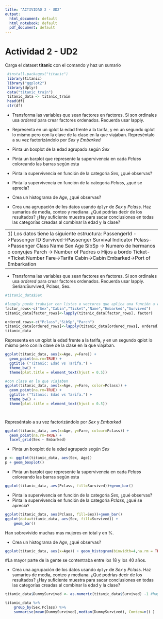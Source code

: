 ```yaml
---
title: "ACTIVIDAD 2 - UD2"
output:
  html_document: default
  html_notebook: default
  pdf_document: default
---
```


# Actividad 2 - UD2
Carga el dataset **titanic** con el comando y haz un sumario
```r
 #install.packages("titanic")
 library(titanic)
 library("ggplot2")
 library(dplyr)
 data("titanic_train")
 titanic_data <- titanic_train
 head(df)
 str(df)
```
- Transforma las variables que sean factores en factores. Si son ordinales usa *ordered* para crear factores ordenados. Recuerda usar lapply.

- Representa en un qplot la edad frente a la tarifa, y en un segundo qplot lo mismo pero con la clave de la clase en la que viajaban. Represéntalo a su vez factorizándolo por *Sex* y *Embarked*
- Pinta un boxplot de la edad agrupado según *Sex*
- Pinta un barplot que represente la supervivencia en cada *Pclass* coloreando las barras según esta
- Pinta la supervivencia en función de la categoría *Sex*, ¿qué observas?
- Pinta la supervivencia en función de la categoría *Pclass*, ¿qué se aprecia?
- Crea un histograma de *Age*, ¿qué observas?
- Crea una agrupación de los datos usando `dplyr` de *Sex*  y *Pclass*. Haz sumarios de media, conteo y mediana. ¿Qué podrías decir de los resultados? ¿Hay suficiente muestra para sacar conclusiones en todas las categorías creadas al combinar la edad y la clase?

------------------------------------------------------------------------------------------
1) Los datos tiene la siguiente estructura:
PassengerId ->Passenger ID    Survived->Passenger Survival Indicator     Pclass->Passenger Class
Name    Sex   Age    SibSp -> Numero de hermanos o conyujes   Parch -> Number of Padres o Hijos a bordo
Ticket->Ticket Number    Fare->Tarifa     Cabin->Cabin    Embarked->Port of Embarkation

------------------------------------------------------------------------------------------
- Transforma las variables que sean factores en factores. Si son ordinales usa *ordered* para crear factores ordenados. Recuerda usar lapply.
Serían:Survived, Pclass, Sex.
```r
#titanic_data$Sex

#lapply puede trabajar con listas o vectores que aplica una función a cada elemento de una lista o vector. 
factor_rows<-c("Sex","Cabin","Ticket","Name","Embarked","Survived")
titanic_data[factor_rows]<-lapply(titanic_data[factor_rows], factor)

ordered_rows<-c("Pclass","SibSp","Parch")
titanic_data[ordered_rows]<-lapply(titanic_data[ordered_rows], ordered)
titanic_data


```


Representa en un qplot la edad frente a la tarifa, y en un segundo qplot lo mismo pero con la clave de la clase en la que viajaban. 
```r

ggplot(titanic_data, aes(x=Age, y=Fare)) + 
  geom_point(na.rm=TRUE) +
  ggtitle ("Titanic: Edad vs Tarifa.") +
  theme_bw() +
  theme(plot.title = element_text(hjust = 0.5))

#con clase en la que viajaban
ggplot(titanic_data, aes(x=Age, y=Fare, color=Pclass)) + 
  geom_point(na.rm=TRUE) +
  ggtitle ("Titanic: Edad vs Tarifa.") +
  theme_bw() +
  theme(plot.title = element_text(hjust = 0.5))

  
```


Represéntalo a su vez factorizándolo por *Sex* y *Embarked*

```r
ggplot(titanic_data, aes(x=Age, y=Fare, colour=Pclass)) +
  geom_point(na.rm=TRUE) +
  facet_grid(Sex ~ Embarked)

```

- Pinta un boxplot de la edad agrupado según *Sex*
```r
p <- ggplot(titanic_data, aes(Sex, Age))
p + geom_boxplot()
```

- Pinta un barplot que represente la supervivencia en cada *Pclass* coloreando las barras según esta
```r
ggplot(titanic_data, aes(Pclass, fill=Survived))+geom_bar()
```

- Pinta la supervivencia en función de la categoría *Sex*, ¿qué observas?
- Pinta la supervivencia en función de la categoría *Pclass*, ¿qué se aprecia?
```r
ggplot(titanic_data, aes(Pclass, fill=Sex))+geom_bar()
ggplot(data=titanic_data, aes(Sex, fill=Survived)) +
    geom_bar()
```
Han sobrevivido muchas mas mujeres en total y en %.

- Crea un histograma de *Age*, ¿qué observas?
```r
ggplot(titanic_data, aes(x=Age)) + geom_histogram(binwidth=4,na.rm = TRUE) #establece el ancho de cada partición
```

#La mayor parte de la gente se contentraba entre los 18 y los 40 años.

- Crea una agrupación de los datos usando `dplyr` de *Sex*  y *Pclass*. Haz sumarios de media, conteo y mediana. ¿Qué podrías decir de los resultados? ¿Hay suficiente muestra para sacar conclusiones en todas las categorías creadas al combinar la edad y la clase?
```r

titanic_data$DummySurvived <- as.numeric(titanic_data$Survived) -1 #hay que crear una columna tipo int, ya que la original es un factor.

titanic_data %>%
    group_by(Sex,Pclass) %>%
    summarise(mean(DummySurvived),median(DummySurvived), Conteo=n() )

```

